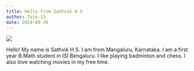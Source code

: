 ```yaml
---
title: Hello from Sathvik H S
author: 7vik-13
date: 2024-09-26
---
```


![](images/7vik-cov.jpg)

Hello! My name is Sathvik H S. I am from Mangaluru, Karnataka. I am a first year B.Math student in ISI Bengaluru.
I like playing badminton and chess. I also love watching movies in my free time.

